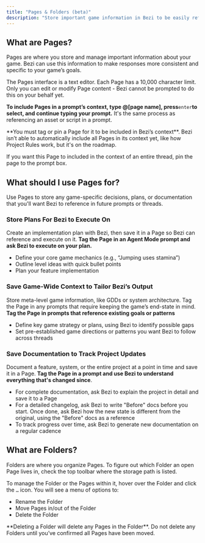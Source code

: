 ```yaml
---
title: "Pages & Folders (beta)"
description: "Store important game information in Bezi to be easily referenced across threads for consistent and specific output."
---
```


## What are Pages?

Pages are where you store and manage important information about your game. Bezi can use this information to make responses more consistent and specific to your game’s goals.

The Pages interface is a text editor. Each Page has a 10,000 character limit. Only you can edit or modify Page content - Bezi cannot be prompted to do this on your behalf yet. 

**To include Pages in a prompt’s context, type @[page name], press**`enter`**to select, and continue typing your prompt.**   It's the same process as referencing an asset or script in a prompt.

<Warning>
  **You must tag or pin a Page for it to be included in Bezi’s context**. Bezi isn’t able to automatically include all Pages in its context yet, like how Project Rules work, but it's on the roadmap.
</Warning>

If you want this Page to included in the context of an entire thread, pin the page to the prompt box.

## What should I use Pages for?

Use Pages to store any game-specific decisions, plans, or documentation that you'll want Bezi to reference in future prompts or threads.

### Store Plans For Bezi to Execute On

Create an implementation plan with Bezi, then save it in a Page so Bezi can reference and execute on it. **Tag the Page in an Agent Mode prompt and ask Bezi to execute on your plan.**

- Define your core game mechanics (e.g., “Jumping uses stamina”)
- Outline level ideas with quick bullet points
- Plan your feature implementation

### Save Game-Wide Context to Tailor Bezi’s Output

Store meta-level game information, like GDDs or system architecture. Tag the Page in any prompts that require keeping the game’s end-state in mind. **Tag the Page in prompts that reference existing goals or patterns**

- Define key game strategy or plans, using Bezi to identify possible gaps
- Set pre-established game directions or patterns you want Bezi to follow across threads

### Save Documentation to Track Project Updates 

Document a feature, system, or the entire project at a point in time and save it in a Page. **Tag the Page in a prompt and use Bezi to understand everything that's changed since**.

- For complete documentation, ask Bezi to explain the project in detail and save it to a Page
- For a detailed changelog, ask Bezi to write "Before" docs before you start. Once done, ask Bezi how the new state is different from the original, using the "Before" docs as a reference
- To track progress over time, ask Bezi to generate new documentation on a regular cadence

## What are Folders?

Folders are where you organize Pages. To figure out which Folder an open Page lives in, check the top toolbar where the storage path is listed.

To manage the Folder or the Pages within it, hover over the Folder and click the `…` icon. You will see a menu of options to:

- Rename the Folder
- Move Pages in/out of the Folder
- Delete the Folder

<Warning>
  **Deleting a Folder will delete any Pages in the Folder**. Do not delete any Folders until you’ve confirmed all Pages have been moved.
</Warning>